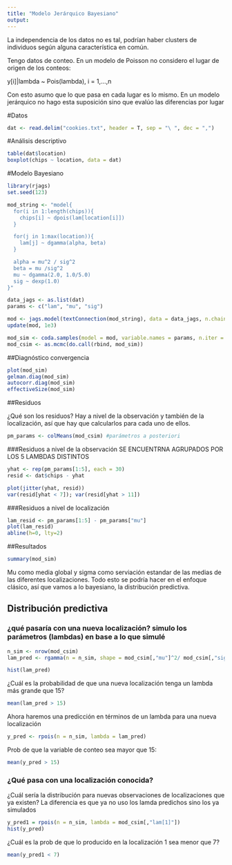 ```yaml
---
title: "Modelo Jerárquico Bayesiano"
output: 
---
```


La independencia de los datos no es tal, podrían haber clusters de individuos según alguna característica en común.

Tengo datos de conteo. En un modelo de Poisson no considero el lugar de origen de los conteos:

y[i]|lambda ~ Pois(lambda), i = 1,...,n

Con esto asumo que lo que pasa en cada lugar es lo mismo. En un modelo jerárquico no hago esta suposición sino que evalúo las diferencias por lugar


#Datos
```r
dat <- read.delim("cookies.txt", header = T, sep = "\ ", dec = ",")
```

#Análisis descriptivo
```r
table(dat$location)
boxplot(chips ~ location, data = dat)
```

#Modelo Bayesiano
```r
library(rjags)
set.seed(123)
```

```r
mod_string <- "model{
  for(i in 1:length(chips)){
    chips[i] ~ dpois(lam[location[i]])
  }

  for(j in 1:max(location)){
    lam[j] ~ dgamma(alpha, beta)
  }

  alpha = mu^2 / sig^2
  beta = mu /sig^2
  mu ~ dgamma(2.0, 1.0/5.0)
  sig ~ dexp(1.0)
}"
```

```r
data_jags <- as.list(dat)
params <- c("lam", "mu", "sig")
```

```r
mod <- jags.model(textConnection(mod_string), data = data_jags, n.chains = 3)
update(mod, 1e3)

mod_sim <- coda.samples(model = mod, variable.names = params, n.iter = 5e3)
mod_csim <- as.mcmc(do.call(rbind, mod_sim))
```

##Diagnóstico convergencia
```r
plot(mod_sim)
gelman.diag(mod_sim)
autocorr.diag(mod_sim)
effectiveSize(mod_sim)
```

##Residuos

¿Qué son los residuos?
Hay a nivel de la observación y también de la localización, así que hay que calcularlos para cada uno de ellos.  

```r
pm_params <- colMeans(mod_csim) #parámetros a posteriori
```

###Residuos a nivel de la observación SE ENCUENTRNA AGRUPADOS POR LOS 5 LAMBDAS DISTINTOS
```r
yhat <- rep(pm_params[1:5], each = 30)
resid <- dat$chips - yhat

plot(jitter(yhat, resid))
var(resid[yhat < 7]); var(resid[yhat > 11])
```

###Residuos a nivel de localización
```r
lam_resid <- pm_params[1:5] - pm_params["mu"]
plot(lam_resid)
abline(h=0, lty=2)
```

##Resultados
```r
summary(mod_sim)
```
Mu como media global y sigma como serviación estandar de las medias de las diferentes localizaciones. Todo esto se podría hacer en el enfoque clásico, así que vamos a lo bayesiano, la distribución predictiva.

## Distribución predictiva

### ¿qué pasaría con una nueva localización? simulo los parámetros (lambdas) en base a lo que simulé
```r
n_sim <- nrow(mod_csim)
lam_pred <- rgamma(n = n_sim, shape = mod_csim[,"mu"]^2/ mod_csim[,"sig"]^2, rate = mod_csim[,"mu"]/ mod_csim[,"sig"]^2)

hist(lam_pred)
```

¿Cuál es la probabilidad de que una nueva localización tenga un lambda más grande que 15?
```r
mean(lam_pred > 15)
```

Ahora haremos una predicción en términos de un lambda para una nueva localización
```r
y_pred <- rpois(n = n_sim, lambda = lam_pred)
```

Prob de que la variable de conteo sea mayor que 15:
```r
mean(y_pred > 15)
```


### ¿Qué pasa con una localización conocida?

¿Cuál sería la distribución para nuevas observaciones de localizaciones que ya existen?
La diferencia es que ya no uso los lamda predichos sino los ya simulados
```r
y_pred1 = rpois(n = n_sim, lambda = mod_csim[,"lam[1]"])
hist(y_pred)
```

¿Cuál es la prob de que lo producido en la localización 1 sea menor que 7?
```r
mean(y_pred1 < 7)
```

